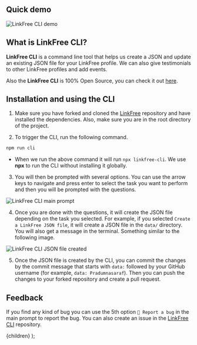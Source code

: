 
## Quick demo

![LinkFree CLI demo](https://user-images.githubusercontent.com/51878265/220884496-3025e260-bcfe-4abe-b639-b66592dd4038.gif)

## What is LinkFree CLI?

**LinkFree CLI** is a command line tool that helps us create a JSON and update an existing JSON file for your LinkFree profile. We can also give testimonials to other LinkFree profiles and add events.

Also the **LinkFree CLI** is 100% Open Source, you can check it out [here](https://github.com/Pradumnasaraf/LinkFree-CLI).

## Installation and using the CLI

1. Make sure you have forked and cloned the [LinkFree](https://github.com/EddieHubCommunity/LinkFree) repository and have installed the dependencies. Also, make sure you are in the root directory of the project.

2. To trigger the CLI, run the following command.

```bash
npm run cli
```

- When we run the above command it will run `npx linkfree-cli`. We use **npx** to run the CLI without installing it globally.

3. You will then be prompted with several options. You can use the arrow keys to navigate and press enter to select the task you want to perform and then you will be prompted with the questions.

![LinkFree CLI main prompt](https://user-images.githubusercontent.com/51878265/220891756-10861090-e719-4687-b4fb-f7bef2826934.png)

4. Once you are done with the questions, it will create the JSON file depending on the task you selected. For example, if you selected `Create a LinkFree JSON file`, it will create a JSON file in the `data/` directory. You will also get a message in the terminal. Something similar to the following image.

![LinkFree CLI JSON file created](https://user-images.githubusercontent.com/51878265/220895327-ebb3a616-eedf-4497-9663-081064168d93.png)

5. Once the JSON file is created by the CLI, you can commit the changes by the commit message that starts with `data:` followed by your GitHub username (for example, `data: Pradumnasaraf`). Then you can push the changes to your forked repository and create a pull request.

## Feedback

If you find any kind of bug you can use the 5th option `🐛 Report a bug` in the main prompt to report the bug. You can also create an issue in the [LinkFree CLI](https://github.com/Pradumnasaraf/LinkFree-CLI/issues/new?assignees=&labels=bug&template=bug.yaml) repository.

  <DocsLayout title="Creating profile via LinkFree CLI">{children}</DocsLayout>
);
